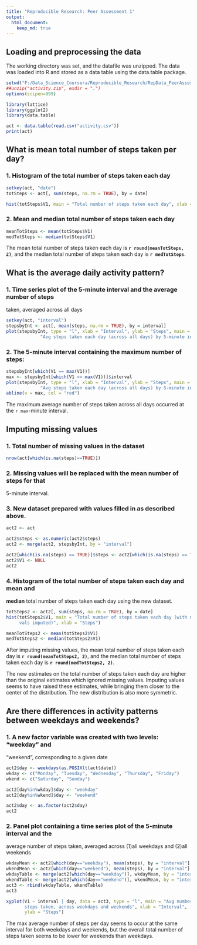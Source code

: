 ```yaml
---
title: "Reproducible Research: Peer Assessment 1"
output: 
  html_document:
    keep_md: true
---
```



## Loading and preprocessing the data
The working directory was set, and the datafile was unzipped. The data was 
loaded into R and stored as a data table using the data.table package.

```r
setwd("F:/Data_Science_Coursera/Reproducible_Research/RepData_PeerAssessment1")
##unzip("activity.zip", exdir = ".")
options(scipen=999)

library(lattice)
library(ggplot2)
library(data.table)

act <- data.table(read.csv("activity.csv"))
print(act)
```

## What is mean total number of steps taken per day?

### 1. Histogram of the total number of steps taken each day

```r
setkey(act, "date")
totSteps <- act[, sum(steps, na.rm = TRUE), by = date]

hist(totSteps$V1, main = "Total number of steps taken each day", xlab = "Steps")
```

### 2. **Mean** and **median** total number of steps taken each day

```r
meanTotSteps <- mean(totSteps$V1)
medTotSteps <- median(totSteps$V1)
```

The mean total number of steps taken each day is **`r round(meanTotSteps, 2)`**,
and the median total number of steps taken each day is **`r medTotSteps`**.


## What is the average daily activity pattern?

### 1. Time series plot of the 5-minute interval and the average number of steps
taken, averaged across all days

```r
setkey(act, "interval")
stepsbyInt <- act[, mean(steps, na.rm = TRUE), by = interval]
plot(stepsbyInt, type = "l", xlab = "Interval", ylab = "Steps", main = 
             "Avg steps taken each day (across all days) by 5-minute interval")
```

### 2. The 5-minute interval containing the maximum number of steps:

```r
stepsbyInt[which(V1 == max(V1))]
max <- stepsbyInt[which(V1 == max(V1))]$interval
plot(stepsbyInt, type = "l", xlab = "Interval", ylab = "Steps", main = 
             "Avg steps taken each day (across all days) by 5-minute interval")
abline(v = max, col = "red")
```

The maximum average number of steps taken across all days occurred at
the `r max`-minute interval.


## Imputing missing values

### 1. Total number of missing values in the dataset

```r
nrow(act[which(is.na(steps)==TRUE)])
```

### 2. Missing values will be replaced with the mean number of steps for that 
5-minute interval.

### 3. New dataset prepared with values filled in as described above.

```r
act2 <- act

act2$steps <- as.numeric(act2$steps)
act2 <- merge(act2, stepsbyInt, by = "interval")

act2[which(is.na(steps) == TRUE)]$steps <- act2[which(is.na(steps) == TRUE)]$V1
act2$V1 <- NULL
act2
```

### 4. Histogram of the total number of steps taken each day and **mean** and 
**median** total number of steps taken each day using the new dataset.

```r
totSteps2 <- act2[, sum(steps, na.rm = TRUE), by = date]
hist(totSteps2$V1, main = "Total number of steps taken each day (with missing 
     vals imputed)", xlab = "Steps")

meanTotSteps2 <- mean(totSteps2$V1)
medTotSteps2 <- median(totSteps2$V1)
```

After imputing missing values, the mean total number of steps taken each day is 
**`r round(meanTotSteps2, 2)`**, and the median total number of steps taken each 
day is **`r round(medTotSteps2, 2)`**.

The new estimates on the total number of steps taken each day are higher than 
the original estimates which ignored missing values. Imputing values seems to 
have raised these estimates, while bringing them closer to the center of the 
distribution. The new distribution is also more symmetric.

## Are there differences in activity patterns between weekdays and weekends?

### 1. A new factor variable was created with two levels: "weekday" and 
"weekend", corresponding to a given date

```r
act2$day <- weekdays(as.POSIXlt(act$date))
wkday <- c("Monday", "Tuesday", "Wednesday", "Thursday", "Friday")
wkend <- c("Saturday", "Sunday")

act2[day%in%wkday]$day <- "weekday"
act2[day%in%wkend]$day <- "weekend"

act2$day <- as.factor(act2$day)
act2
```

### 2. Panel plot containing a time series plot of the 5-minute interval and the
average number of steps taken, averaged across (1)all weekdays and 
(2)all weekends

```r
wkdayMean <- act2[which(day=="weekday"), mean(steps), by = "interval"]
wkendMean <- act2[which(day=="weekend"), mean(steps), by = "interval"]
wkdayTable <- merge(act2[which(day=="weekday")], wkdayMean, by = "interval")
wkendTable <- merge(act2[which(day=="weekend")], wkendMean, by = "interval")
act3 <- rbind(wkdayTable, wkendTable)
act3

xyplot(V1 ~ interval | day, data = act3, type = "l", main = "Avg number of 
       steps taken, across weekdays and weekends", xlab = "Interval", 
       ylab = "Steps")
```

The max average number of steps per day seems to occur at the same interval for both weekdays and weekends, but the overall total number of steps taken seems to be lower for weekends than weekdays.